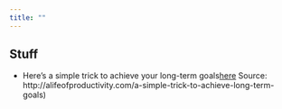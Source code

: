 ```yaml
---
title: ""
---
```


<!--

library(knitr)
rmarkdown::render_site("index.Rmd")# build webpage

# rmarkdown::render_site(quiet=TRUE)# build webpage

-->

## Stuff

* Here's a simple trick to achieve your long-term 
goals[here](long-term-goals.pdf) Source: 
http://alifeofproductivity.com/a-simple-trick-to-achieve-long-term-goals) 

